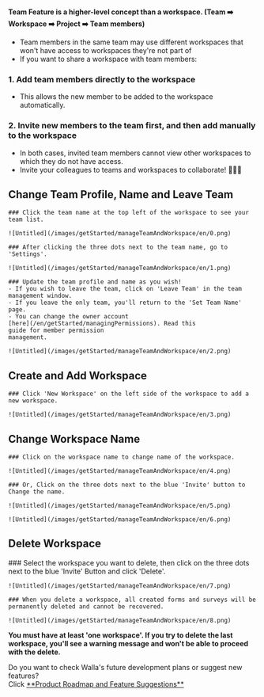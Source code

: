 
<Callout type='warning' emoji="⚠️">**Team Feature is a higher-level concept than a workspace. (Team ➡️ Workspace ➡️
    Project ➡️ Team members)**</Callout>

- Team members in the same team may use different workspaces that won't have access to workspaces they're not part of
- If you want to share a workspace with team members:

### 1. Add team members directly to the workspace
 - This allows the new member to be added to the workspace automatically.

### 2. Invite new members to the team first, and then add manually to the workspace
- In both cases, invited team members cannot view other workspaces to which they do not have access.
- Invite your colleagues to teams and workspaces to collaborate! 🙆🏻‍♀️

## Change Team Profile, Name and Leave Team

<Steps>

    ### Click the team name at the top left of the workspace to see your team list.

    ![Untitled](/images/getStarted/manageTeamAndWorkspace/en/0.png)

    ### After clicking the three dots next to the team name, go to 'Settings'.

    ![Untitled](/images/getStarted/manageTeamAndWorkspace/en/1.png)

    ### Update the team profile and name as you wish!
    - If you wish to leave the team, click on 'Leave Team' in the team management window.
    - If you leave the only team, you'll return to the 'Set Team Name' page.
    - You can change the owner account
    [here](/en/getStarted/managingPermissions). Read this
    guide for member permission
    management.

    ![Untitled](/images/getStarted/manageTeamAndWorkspace/en/2.png)

</Steps>

## Create and Add Workspace

<Steps>

    ### Click 'New Workspace' on the left side of the workspace to add a new workspace.

    ![Untitled](/images/getStarted/manageTeamAndWorkspace/en/3.png)

</Steps>

## Change Workspace Name

<Steps>

    ### Click on the workspace name to change name of the workspace.

    ![Untitled](/images/getStarted/manageTeamAndWorkspace/en/4.png)

    ### Or, Click on the three dots next to the blue 'Invite' button to Change the name.

    ![Untitled](/images/getStarted/manageTeamAndWorkspace/en/5.png)

    ![Untitled](/images/getStarted/manageTeamAndWorkspace/en/6.png)

</Steps>

## Delete Workspace

<Steps>
    ### Select the workspace you want to delete, then click on the three dots next to the blue 'Invite' Button and click 'Delete'.

    ![Untitled](/images/getStarted/manageTeamAndWorkspace/en/7.png)

    ### When you delete a workspace, all created forms and surveys will be permanently deleted and cannot be recovered.

    ![Untitled](/images/getStarted/manageTeamAndWorkspace/en/8.png)

</Steps>

<Callout type='warning' emoji="⚠️">**You must have at least 'one workspace'. If you try to delete the last workspace,
    you'll see a warning message and won't be able to proceed with the
    delete.**</Callout>

<Callout type='info' emoji="🔔">
    Do you want to check Walla's future development plans or suggest new features? <br/>Click <a
    href='https://app.walla.my/signin?redirectUrl=/support/featureRequest'
    target="_blank"
    rel="noopener noreferrer"
    style={{textDecoration: 'underline'}}>**Product
    Roadmap and Feature Suggestions**</a>
</Callout>